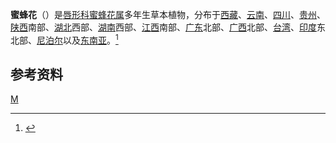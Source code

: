 {{Distinguish|香蜂花}}
{{Speciesbox
| taxon = Melissa axillaris
| authority = (Benth.) Bakh.f.
}}

'''蜜蜂花'''（{{lang-xm|Melissa axillaris}}）是[[唇形科|唇形科]][[蜜蜂花属|蜜蜂花属]]多年生草本植物，分布于[[西藏|西藏]]、[[云南|云南]]、[[四川|四川]]、[[贵州|贵州]]、[[陕西|陕西]]南部、[[湖北|湖北]]西部、[[湖南|湖南]]西部、[[江西|江西]]南部、[[广东|广东]]北部、[[广西|广西]]北部、[[台湾|台湾]]、[[印度|印度]]东北部、[[尼泊尔|尼泊尔]]以及[[东南亚|东南亚]]。<ref>{{Cite web|title=蜜蜂花 ''Melissa axillaris''|url=http://www.iplant.cn/info/Melissa%20axillaris?t=z|access-date=2021-07-02|work=iPlant 植物智——植物物种信息系统|publisher=中国科学院植物研究所系统与进化植物学国家重点实验室}}</ref>

== 参考资料 ==
{{Reflist}}

{{Taxonbar}}

[[Category:蜜蜂花属|M]]